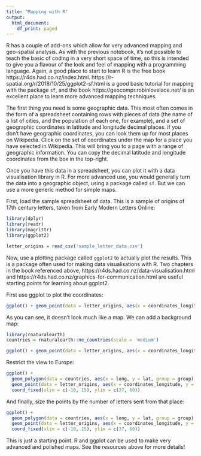 ```yaml
---
title: "Mapping with R"
output:
  html_document:
    df_print: paged
---
```


R has a couple of add-ons which allow for very advanced mapping and geo-spatial analysis. As with the previous notebook, it's not possible to teach the basic of coding in a very short space of time, so this is intended to give you a flavour of the look and feel of mapping with a programming language. Again, a good place to start to learn R is the free book https://r4ds.had.co.nz/index.html. https://r-spatial.org/r/2018/10/25/ggplot2-sf.html is a good basic tutorial for mapping with the package ```sf```, and the book https://geocompr.robinlovelace.net/ is an excellent place to learn more advanced mapping techniques.

The first thing you need is some geographic data. This most often comes in the form of a spreadsheet containing rows with pieces of data (the name of a list of cities, and the population of each one, for example), and a set of geographic coordinates in latitude and longitude decimal places. if you don't have geographic coordinates, you can look them up for most places on Wikipedia. Click on the set of coordinates under the map for a place you have selected in Wikipedia. This will bring you to a page with a range of geographic information. You can copy the decimal latitude and longitude coordinates from the box in the top-right.

Once you have this data in a spreadsheet, you can plot it with a data visualisation library in R. For more advanced use, you would generally turn the data into a geographic object, using a package called ```sf```. But we can use a more generic method for simple maps.

First, load the sample spreadsheet of data. This is a sample of origins of 17th century letters, taken from Early Modern Letters Online:

```r
library(dplyr)
library(readr)
library(magrittr)
library(ggplot2)

letter_origins = read_csv('sample_letter_data.csv')
```

Now, use a plotting package called ```ggplot2``` to actually plot the results. This is a package often used for making data visualisations with R. Two chapters in the book referenced above, https://r4ds.had.co.nz/data-visualisation.html and https://r4ds.had.co.nz/graphics-for-communication.html are useful starting points for learning about ggplot2.

First use ggplot to plot the coordinates:

```r
ggplot() + geom_point(data = letter_origins, aes(x = coordinates_longitude, y = coordinates_latitude))
```

As you can see, it doesn't look much like a map. We can add a background map:

```r
library(rnaturalearth)
countries = rnaturalearth::ne_countries(scale = 'medium')

ggplot() + geom_point(data = letter_origins, aes(x = coordinates_longitude, y = coordinates_latitude))

```

Restrict the view to Europe:

```r
ggplot() +
  geom_polygon(data = countries, aes(x = long, y = lat, group = group), fill = 'gray80', color = 'gray80')+
  geom_point(data = letter_origins, aes(x = coordinates_longitude, y = coordinates_latitude)) + 
  coord_fixed(xlim = c(-10, 15), ylim = c(37, 60))
```
And finally, size the points by the number of letters sent from that place:

```r
ggplot() +
  geom_polygon(data = countries, aes(x = long, y = lat, group = group), fill = 'gray80', color = 'gray80')+
  geom_point(data = letter_origins, aes(x = coordinates_longitude, y = coordinates_latitude, size = n)) + 
  coord_fixed(xlim = c(-10, 15), ylim = c(37, 60))
```

This is just a starting point. R and ggplot can be used to make very advanced and polished maps. See the resources above for more details!

